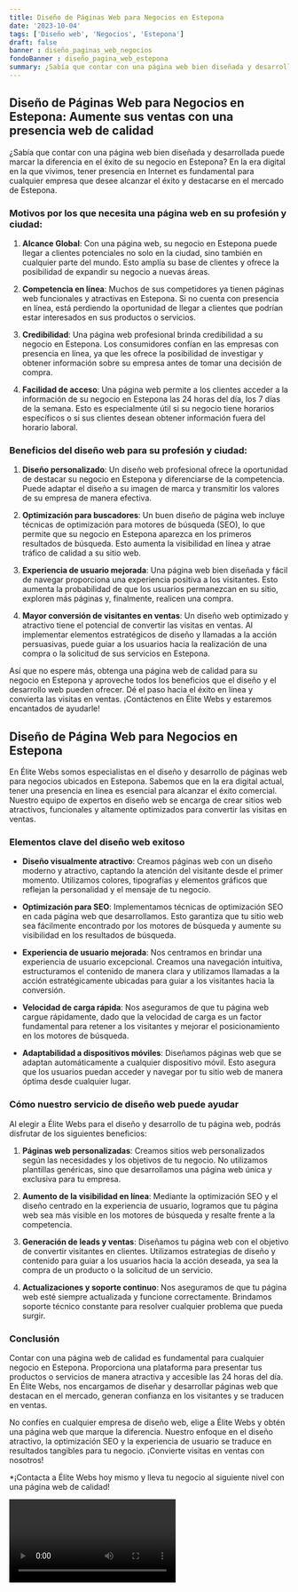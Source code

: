 ```yaml
---
title: Diseño de Páginas Web para Negocios en Estepona
date: '2023-10-04'
tags: ['Diseño web', 'Negocios', 'Estepona']
draft: false
banner : diseño_paginas_web_negocios
fondoBanner : diseño_pagina_web_estepona
summary: ¿Sabía que contar con una página web bien diseñada y desarrollada puede marcar la diferencia en el éxito de su negocio en Estepona? En la era digital en la que vivimos, tener presencia en Internet es fundamental para cualquier empresa que desee alcanzar el éxito y destacarse en el mercado de Estepona.
---
```


## Diseño de Páginas Web para Negocios en Estepona: Aumente sus ventas con una presencia web de calidad

¿Sabía que contar con una página web bien diseñada y desarrollada puede marcar la diferencia en el éxito de su negocio en Estepona? En la era digital en la que vivimos, tener presencia en Internet es fundamental para cualquier empresa que desee alcanzar el éxito y destacarse en el mercado de Estepona.

### Motivos por los que necesita una página web en su profesión y ciudad:

1. **Alcance Global**: Con una página web, su negocio en Estepona puede llegar a clientes potenciales no solo en la ciudad, sino también en cualquier parte del mundo. Esto amplía su base de clientes y ofrece la posibilidad de expandir su negocio a nuevas áreas.

2. **Competencia en línea**: Muchos de sus competidores ya tienen páginas web funcionales y atractivas en Estepona. Si no cuenta con presencia en línea, está perdiendo la oportunidad de llegar a clientes que podrían estar interesados en sus productos o servicios.

3. **Credibilidad**: Una página web profesional brinda credibilidad a su negocio en Estepona. Los consumidores confían en las empresas con presencia en línea, ya que les ofrece la posibilidad de investigar y obtener información sobre su empresa antes de tomar una decisión de compra.

4. **Facilidad de acceso**: Una página web permite a los clientes acceder a la información de su negocio en Estepona las 24 horas del día, los 7 días de la semana. Esto es especialmente útil si su negocio tiene horarios específicos o si sus clientes desean obtener información fuera del horario laboral.

### Beneficios del diseño web para su profesión y ciudad:

1. **Diseño personalizado**: Un diseño web profesional ofrece la oportunidad de destacar su negocio en Estepona y diferenciarse de la competencia. Puede adaptar el diseño a su imagen de marca y transmitir los valores de su empresa de manera efectiva.

2. **Optimización para buscadores**: Un buen diseño de página web incluye técnicas de optimización para motores de búsqueda (SEO), lo que permite que su negocio en Estepona aparezca en los primeros resultados de búsqueda. Esto aumenta la visibilidad en línea y atrae tráfico de calidad a su sitio web.

3. **Experiencia de usuario mejorada**: Una página web bien diseñada y fácil de navegar proporciona una experiencia positiva a los visitantes. Esto aumenta la probabilidad de que los usuarios permanezcan en su sitio, exploren más páginas y, finalmente, realicen una compra.

4. **Mayor conversión de visitantes en ventas**: Un diseño web optimizado y atractivo tiene el potencial de convertir las visitas en ventas. Al implementar elementos estratégicos de diseño y llamadas a la acción persuasivas, puede guiar a los usuarios hacia la realización de una compra o la solicitud de sus servicios en Estepona.

Así que no espere más, obtenga una página web de calidad para su negocio en Estepona y aproveche todos los beneficios que el diseño y el desarrollo web pueden ofrecer. Dé el paso hacia el éxito en línea y convierta las visitas en ventas. ¡Contáctenos en Élite Webs y estaremos encantados de ayudarle!

<GifSeo />

<Cta />

## Diseño de Página Web para Negocios en Estepona

En Élite Webs somos especialistas en el diseño y desarrollo de páginas web para negocios ubicados en Estepona. Sabemos que en la era digital actual, tener una presencia en línea es esencial para alcanzar el éxito comercial. Nuestro equipo de expertos en diseño web se encarga de crear sitios web atractivos, funcionales y altamente optimizados para convertir las visitas en ventas.

### Elementos clave del diseño web exitoso

- **Diseño visualmente atractivo**: Creamos páginas web con un diseño moderno y atractivo, captando la atención del visitante desde el primer momento. Utilizamos colores, tipografías y elementos gráficos que reflejan la personalidad y el mensaje de tu negocio.

- **Optimización para SEO**: Implementamos técnicas de optimización SEO en cada página web que desarrollamos. Esto garantiza que tu sitio web sea fácilmente encontrado por los motores de búsqueda y aumente su visibilidad en los resultados de búsqueda.

- **Experiencia de usuario mejorada**: Nos centramos en brindar una experiencia de usuario excepcional. Creamos una navegación intuitiva, estructuramos el contenido de manera clara y utilizamos llamadas a la acción estratégicamente ubicadas para guiar a los visitantes hacia la conversión.

- **Velocidad de carga rápida**: Nos aseguramos de que tu página web cargue rápidamente, dado que la velocidad de carga es un factor fundamental para retener a los visitantes y mejorar el posicionamiento en los motores de búsqueda.

- **Adaptabilidad a dispositivos móviles**: Diseñamos páginas web que se adaptan automáticamente a cualquier dispositivo móvil. Esto asegura que los usuarios puedan acceder y navegar por tu sitio web de manera óptima desde cualquier lugar.

### Cómo nuestro servicio de diseño web puede ayudar

Al elegir a Élite Webs para el diseño y desarrollo de tu página web, podrás disfrutar de los siguientes beneficios:

1. **Páginas web personalizadas**: Creamos sitios web personalizados según las necesidades y los objetivos de tu negocio. No utilizamos plantillas genéricas, sino que desarrollamos una página web única y exclusiva para tu empresa.

2. **Aumento de la visibilidad en línea**: Mediante la optimización SEO y el diseño centrado en la experiencia de usuario, logramos que tu página web sea más visible en los motores de búsqueda y resalte frente a la competencia.

3. **Generación de leads y ventas**: Diseñamos tu página web con el objetivo de convertir visitantes en clientes. Utilizamos estrategias de diseño y contenido para guiar a los usuarios hacia la acción deseada, ya sea la compra de un producto o la solicitud de un servicio.

4. **Actualizaciones y soporte continuo**: Nos aseguramos de que tu página web esté siempre actualizada y funcione correctamente. Brindamos soporte técnico constante para resolver cualquier problema que pueda surgir.

### Conclusión

Contar con una página web de calidad es fundamental para cualquier negocio en Estepona. Proporciona una plataforma para presentar tus productos o servicios de manera atractiva y accesible las 24 horas del día. En Élite Webs, nos encargamos de diseñar y desarrollar páginas web que destacan en el mercado, generan confianza en los visitantes y se traducen en ventas.

No confíes en cualquier empresa de diseño web, elige a Élite Webs y obtén una página web que marque la diferencia. Nuestro enfoque en el diseño atractivo, la optimización SEO y la experiencia de usuario se traduce en resultados tangibles para tu negocio. ¡Convierte visitas en ventas con nosotros!

*¡Contacta a Élite Webs hoy mismo y lleva tu negocio al siguiente nivel con una página web de calidad!

<Video />

<CtaBot job='Negocios' city='Estepona'/>

<Gmaps query='Estepona+españa+maps' />